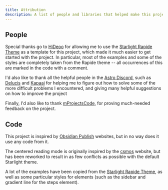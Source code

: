 ```yaml
---
title: Attribution
description: A list of people and libraries that helped make this project possible.
---
```



## People

Special thanks go to [HiDeoo](https://github.com/HiDeoo) for allowing me to use the [Starlight Rapide Theme](https://starlight-theme-rapide.vercel.app/)
as a template for this project, which made it much easier to get started with the project.
In particular, most of the examples and some of the styles are completely taken from the Rapide theme --
all occurrences of this are marked in the code with a comment.

I'd also like to thank all the helpful people in the [Astro Discord](https://discord.gg/astro),
such as [Delucis](https://github.com/delucis) and [Kapaai](https://www.kapa.ai/)
for helping me to figure out how to solve some of the more difficult problems I encountered,
and giving many helpful suggestions on how to improve the project

Finally, I'd also like to thank [mProjectsCode](https://github.com/mProjectsCode),
for proving much-needed feedback on the project.


## Code
This project is inspired by [Obsidian Publish](https://obsidian.md/publish) websites,
but in no way does it use any code from it.

The centered reading mode is originally inspired by the [csmos](https://csmos.space/docs) website,
but has been reworked to result in as few conflicts as possible with the default Starlight theme.

A lot of the examples have been copied from the [Starlight Rapide Theme](https://github.com/HiDeoo/starlight-theme-rapide),
as well as some particular styles for elements (such as the sidebar and gradient line for the steps element).
